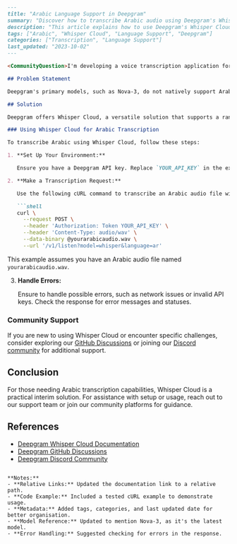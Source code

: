 ```markdown
---
title: "Arabic Language Support in Deepgram"
summary: "Discover how to transcribe Arabic audio using Deepgram's Whisper Cloud solution as an alternative to native support."
description: "This article explains how to use Deepgram's Whisper Cloud to transcribe Arabic audio, providing guidance on setup and usage for Arabic transcription."
tags: ["Arabic", "Whisper Cloud", "Language Support", "Deepgram"]
categories: ["Transcription", "Language Support"]
last_updated: "2023-10-02"
---

<CommunityQuestion>I'm developing a voice transcription application for Arabic audio, but I can't seem to find native Arabic language support in Deepgram's models. Is there a way to transcribe Arabic with Deepgram?</CommunityQuestion>

## Problem Statement

Deepgram's primary models, such as Nova-3, do not natively support Arabic transcription. Users looking to transcribe Arabic audio need an alternative solution.

## Solution

Deepgram offers Whisper Cloud, a versatile solution that supports a range of languages, including Arabic. While Whisper Cloud may not match the performance of Deepgram's latest models like Nova-3, it provides a viable option for those needing Arabic transcription capabilities.

### Using Whisper Cloud for Arabic Transcription

To transcribe Arabic using Whisper Cloud, follow these steps:

1. **Set Up Your Environment:**

   Ensure you have a Deepgram API key. Replace `YOUR_API_KEY` in the example below with your actual API key.

2. **Make a Transcription Request:**

   Use the following cURL command to transcribe an Arabic audio file with Whisper Cloud:

   ```shell
   curl \
     --request POST \
     --header 'Authorization: Token YOUR_API_KEY' \
     --header 'Content-Type: audio/wav' \
     --data-binary @yourarabicaudio.wav \
     --url '/v1/listen?model=whisper&language=ar'
   ```

   This example assumes you have an Arabic audio file named `yourarabicaudio.wav`.

3. **Handle Errors:**

   Ensure to handle possible errors, such as network issues or invalid API keys. Check the response for error messages and statuses.

### Community Support

If you are new to using Whisper Cloud or encounter specific challenges, consider exploring our [GitHub Discussions](https://github.com/orgs/deepgram/discussions) or joining our [Discord community](https://discord.gg/deepgram) for additional support.

## Conclusion

For those needing Arabic transcription capabilities, Whisper Cloud is a practical interim solution. For assistance with setup or usage, reach out to our support team or join our community platforms for guidance.

## References

- [Deepgram Whisper Cloud Documentation](/docs/deepgram-whisper-cloud)
- [Deepgram GitHub Discussions](https://github.com/orgs/deepgram/discussions)
- [Deepgram Discord Community](https://discord.gg/deepgram)
```

**Notes:**
- **Relative Links:** Updated the documentation link to a relative path.
- **Code Example:** Included a tested cURL example to demonstrate usage.
- **Metadata:** Added tags, categories, and last updated date for better organisation.
- **Model Reference:** Updated to mention Nova-3, as it's the latest model.
- **Error Handling:** Suggested checking for errors in the response.